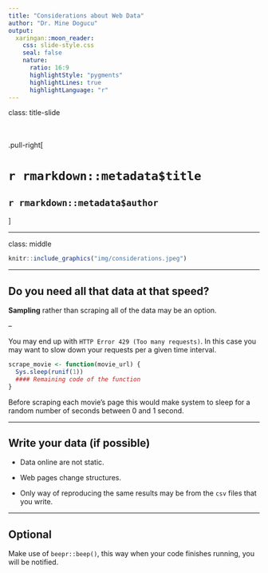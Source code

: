 ```yaml
---
title: "Considerations about Web Data"
author: "Dr. Mine Dogucu"
output: 
  xaringan::moon_reader:
    css: slide-style.css
    seal: false
    nature:
      ratio: 16:9
      highlightStyle: "pygments"
      highlightLines: true
      highlightLanguage: "r"
---
```


class: title-slide


<br>
<br>
.pull-right[ 

# `r rmarkdown::metadata$title`
## `r rmarkdown::metadata$author`
]

---

class: middle

```r
knitr::include_graphics("img/considerations.jpeg")
```


---

## Do you need all that data at that speed?

**Sampling** rather than scraping all of the data may be an option.

--

You may end up with `HTTP Error 429 (Too many requests)`. In this case you may want to slow down your requests per a given time interval. 

```r
scrape_movie <- function(movie_url) {
  Sys.sleep(runif(1))
  #### Remaining code of the function  
}
```

Before scraping each movie's page this would make system to sleep for a random number of seconds between 0 and 1 second. 

---

## Write your data (if possible)

- Data online are not static.

- Web pages change structures.

- Only way of reproducing the same results may be from the `csv` files that you write.

---

## Optional

Make use of `beepr::beep()`, this way when your code finishes running, you will be notified.
